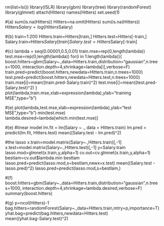 rm(list=ls())
library(ISLR)
library(gbm)
library(tree)
library(randomForest)
library(glmnet)
attach(Hitters)
names(Hitters)
set.seed(1)

#(a)
sum(is.na(Hitters))
Hitters=na.omit(Hitters)
sum(is.na(Hitters))
Hitters$Salary=log(Hitters$Salary)

#(b)
train=1:200
Hitters.train=Hitters[train,]
Hitters.test=Hitters[-train,]
Salary.train=Hitters$Salary[train]
Salary.test=Hitters$Salary[-train]

#(c)
lambda = seq(0.00001,0.5,0.01)
train.mse=rep(0,length(lambda))
test.mse=rep(0,length(lambda))
for(i in 1:length(lambda)){
  boost.hitters=gbm(Salary~.,data=Hitters.train,distribution="gaussian",n.trees=1000,
                    interaction.depth=4,shrinkage=lambda[i],verbose=F)
  train.pred=predict(boost.hitters,newdata=Hitters.train,n.trees=1000)
  test.pred=predict(boost.hitters,newdata=Hitters.test,n.trees=1000)
  train.mse[i]=mean((train.pred-Salary.train)^2)
  test.mse[i]=mean((test.pred-Salary.test)^2)
}
plot(lambda,train.mse,xlab=expression(lambda),ylab="training MSE",type="b")

#(e)
plot(lambda,test.mse,xlab=expression(lambda),ylab="test MSE",type="b")
min(test.mse)
lambda.desired=lambda[which.min(test.mse)]

#(e)
#linear model
lm.fit = lm(Salary ~ ., data = Hitters.train)
lm.pred = predict(lm.fit, Hitters.test)
mean((Salary.test - lm.pred)^2)

#the lasso
x.train=model.matrix(Salary~.,Hitters.train)[,-1]
x.test=model.matrix(Salary~.,Hitters.test)[,-1]
y=Salary.train
lasso.mod=glmnet(x.train,y,alpha=1)
cv.out=cv.glmnet(x.train,y,alpha=1)
bestlam=cv.out$lambda.min
bestlam
lasso.pred=predict(lasso.mod,s=bestlam,newx=x.test)
mean((Salary.test - lasso.pred)^2)
lasso.pred=predict(lasso.mod,s=bestlam,)

#(f)
boost.hitters=gbm(Salary~.,data=Hitters.train,distribution="gaussian",n.trees=1000,
                    interaction.depth=4,shrinkage=lambda.desired,verbose=F)
summary(boost.hitters) 

#(g)
p=ncol(Hitters)-1
bag.hitters=randomForest(Salary~.,data=Hitters.train,mtry=p,importance=T)
yhat.bag=predict(bag.hitters,newdata=Hitters.test)                    
mean((yhat.bag-Salary.test)^2)                    
                    
                    